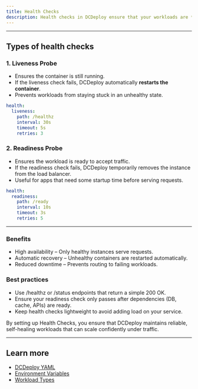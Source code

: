 ```yaml
---
title: Health Checks
description: Health checks in DCDeploy ensure that your workloads are **running correctly** and can handle traffic reliably. By defining health checks, you can detect and recover from failures automatically.
---
```


---

## Types of health checks

### 1. Liveness Probe
- Ensures the container is still running.  
- If the liveness check fails, DCDeploy automatically **restarts the container**.  
- Prevents workloads from staying stuck in an unhealthy state.  

```yaml
health:
  liveness:
    path: /healthz
    interval: 30s
    timeout: 5s
    retries: 3
```
### 2. Readiness Probe
- Ensures the workload is ready to accept traffic.
- If the readiness check fails, DCDeploy temporarily removes the instance from the load balancer.
- Useful for apps that need some startup time before serving requests.

```yaml
health:
  readiness:
    path: /ready
    interval: 10s
    timeout: 3s
    retries: 5
```
--- 

### Benefits
- High availability – Only healthy instances serve requests.
- Automatic recovery – Unhealthy containers are restarted automatically.
- Reduced downtime – Prevents routing to failing workloads.

### Best practices
- Use /healthz or /status endpoints that return a simple 200 OK.
- Ensure your readiness check only passes after dependencies (DB, cache, APIs) are ready.
- Keep health checks lightweight to avoid adding load on your service.

By setting up Health Checks, you ensure that DCDeploy maintains reliable, self-healing workloads that can scale confidently under traffic.

---

## Learn more
- [DCDeploy YAML](./DCDeploy-yml)  
- [Environment Variables](./environment-variables)  
- [Workload Types](./workload-types)  
